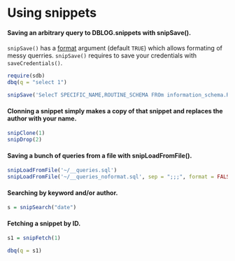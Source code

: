 Using snippets
==============

#### Saving an arbitrary query to DBLOG.snippets with snipSave().

`snipSave()` has a [format](https://github.com/andialbrecht/sqlparse/) argument (default `TRUE`) which allows formating of messy querries. 
`snipSave()` requires to save your credentials with `saveCredentials()`.

```r
require(sdb)
dbq(q = "select 1")
```


```r
snipSave('SelecT SPECIFIC_NAME,ROUTINE_SCHEMA FROm information_schema.ROUTINES ') 
```

#### Clonning a snippet simply makes a copy of that snippet and replaces the author with your name.
```r
snipClone(1)
snipDrop(2)
```

#### Saving a bunch of queries from a file with snipLoadFromFile().
```r
snipLoadFromFile('~/__queries.sql')
snipLoadFromFile('~/__queries_noformat.sql', sep = ";;;", format = FALSE)
```



#### Searching by keyword and/or author.
```r
s = snipSearch("date")
```

#### Fetching a snippet by ID.
```r
s1 = snipFetch(1)

dbq(q = s1)
```






